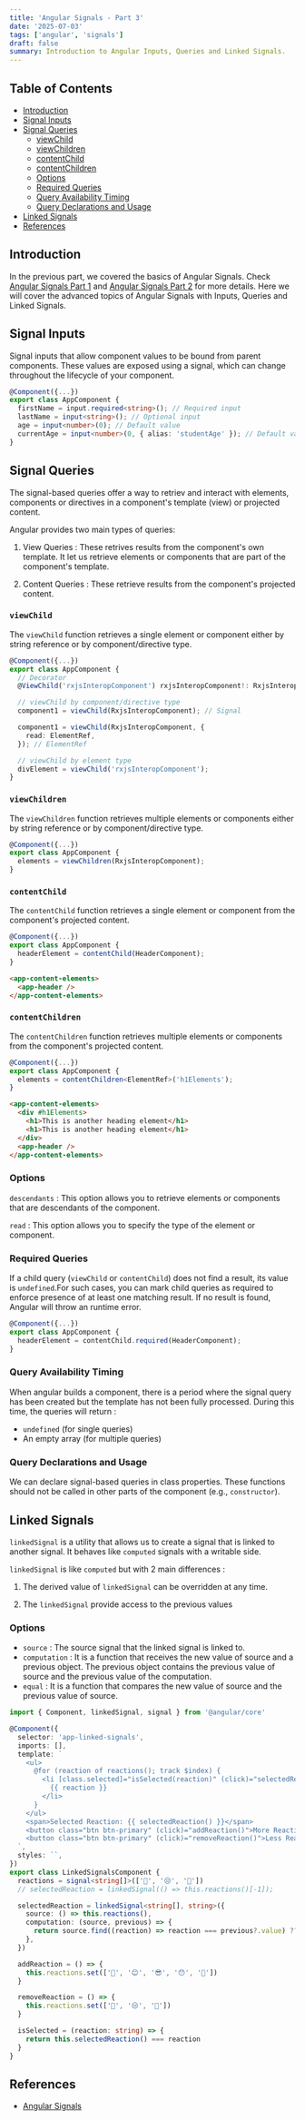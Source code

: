 ```yaml
---
title: 'Angular Signals - Part 3'
date: '2025-07-03'
tags: ['angular', 'signals']
draft: false
summary: Introduction to Angular Inputs, Queries and Linked Signals.
---
```


## Table of Contents

- [Introduction](#introduction)
- [Signal Inputs](#signal-inputs)
- [Signal Queries](#signal-queries)
  - [viewChild](#viewchild)
  - [viewChildren](#viewchildren)
  - [contentChild](#contentchild)
  - [contentChildren](#contentchildren)
  - [Options](#options)
  - [Required Queries](#required-queries)
  - [Query Availability Timing](#query-availability-timing)
  - [Query Declarations and Usage](#query-declarations-and-usage)
- [Linked Signals](#linked-signals)
- [References](#references)

## Introduction

In the previous part, we covered the basics of Angular Signals. Check [Angular Signals Part 1](./angular-signals-part-1.mdx) and [Angular Signals Part 2](./angular-signals-part-2.mdx) for more details.
Here we will cover the advanced topics of Angular Signals with Inputs, Queries and Linked Signals.

## Signal Inputs

Signal inputs that allow component values to be bound from parent components. These values are exposed using a signal, which can change throughout the lifecycle of your component.

```ts
@Component({...})
export class AppComponent {
  firstName = input.required<string>(); // Required input
  lastName = input<string>(); // Optional input
  age = input<number>(0); // Default value
  currentAge = input<number>(0, { alias: 'studentAge' }); // Default value with alias
}
```

## Signal Queries

The signal-based queries offer a way to retriev and interact with elements, components or directives in
a component's template (view) or projected content.

Angular provides two main types of queries:

1. View Queries : These retrives results from the component's own template. It let us retrieve elements or components that are part of the component's template.

2. Content Queries : These retrieve results from the component's projected content.

### `viewChild`

The `viewChild` function retrieves a single element or component either by string reference or by component/directive type.

```ts
@Component({...})
export class AppComponent {
  // Decorator
  @ViewChild('rxjsInteropComponent') rxjsInteropComponent!: RxjsInteropComponent;

  // viewChild by component/directive type
  component1 = viewChild(RxjsInteropComponent); // Signal

  component1 = viewChild(RxjsInteropComponent, {
    read: ElementRef,
  }); // ElementRef

  // viewChild by element type
  divElement = viewChild('rxjsInteropComponent');
}
```

### `viewChildren`

The `viewChildren` function retrieves multiple elements or components either by string reference or by component/directive type.

```ts
@Component({...})
export class AppComponent {
  elements = viewChildren(RxjsInteropComponent);
}
```

### `contentChild`

The `contentChild` function retrieves a single element or component from the component's projected content.

```ts
@Component({...})
export class AppComponent {
  headerElement = contentChild(HeaderComponent);
}
```

```html
<app-content-elements>
  <app-header />
</app-content-elements>
```

### `contentChildren`

The `contentChildren` function retrieves multiple elements or components from the component's projected content.

```ts
@Component({...})
export class AppComponent {
  elements = contentChildren<ElementRef>('h1Elements');
}
```

```html
<app-content-elements>
  <div #h1Elements>
    <h1>This is another heading element</h1>
    <h1>This is another heading element</h1>
  </div>
  <app-header />
</app-content-elements>
```

### Options

`descendants` : This option allows you to retrieve elements or components that are descendants of the component.

`read` : This option allows you to specify the type of the element or component.

### Required Queries

If a child query (`viewChild` or `contentChild`) does not find a result, its value is `undefined`.For such cases, you can mark child queries as required to enforce presence of at least one matching result. If no result is found, Angular will throw an runtime error.

```ts
@Component({...})
export class AppComponent {
  headerElement = contentChild.required(HeaderComponent);
}
```

### Query Availability Timing

When angular builds a component, there is a period where the signal query has been created but the template has not been fully processed. During this time, the queries will return :

- `undefined` (for single queries)
- An empty array (for multiple queries)

### Query Declarations and Usage

We can declare signal-based queries in class properties. These functions should not be called in other parts of the component (e.g., `constructor`).

## Linked Signals

`linkedSignal` is a utility that allows us to create a signal that is linked to another signal. It behaves like `computed` signals with a writable side.

`linkedSignal` is like `computed` but with 2 main differences :

1. The derived value of `linkedSignal` can be overridden at any time.

2. The `linkedSignal` provide access to the previous values

### Options

- `source` : The source signal that the linked signal is linked to.
- `computation` : It is a function that receives the new value of source and a previous object. The previous object contains the previous value of source and the previous value of the computation.
- `equal` : It is a function that compares the new value of source and the previous value of source.

```ts
import { Component, linkedSignal, signal } from '@angular/core'

@Component({
  selector: 'app-linked-signals',
  imports: [],
  template: `
    <ul>
      @for (reaction of reactions(); track $index) {
        <li [class.selected]="isSelected(reaction)" (click)="selectedReaction.set(reaction)">
          {{ reaction }}
        </li>
      }
    </ul>
    <span>Selected Reaction: {{ selectedReaction() }}</span>
    <button class="btn btn-primary" (click)="addReaction()">More Reaction</button>
    <button class="btn btn-primary" (click)="removeReaction()">Less Reaction</button>
  `,
  styles: ``,
})
export class LinkedSignalsComponent {
  reactions = signal<string[]>(['🤩', '😒', '🤔'])
  // selectedReaction = linkedSignal(() => this.reactions()[-1]);

  selectedReaction = linkedSignal<string[], string>({
    source: () => this.reactions(),
    computation: (source, previous) => {
      return source.find((reaction) => reaction === previous?.value) ?? source[0]
    },
  })

  addReaction = () => {
    this.reactions.set(['🤣', '😊', '😎', '😯', '🫠'])
  }

  removeReaction = () => {
    this.reactions.set(['🤩', '😒', '🤔'])
  }

  isSelected = (reaction: string) => {
    return this.selectedReaction() === reaction
  }
}
```

## References

- [Angular Signals](https://angular.dev/guide/signals)
